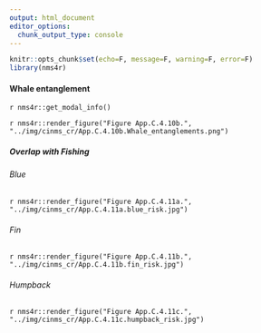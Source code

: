 ```yaml
---
output: html_document
editor_options: 
  chunk_output_type: console
---
```

```r
knitr::opts_chunk$set(echo=F, message=F, warning=F, error=F)
library(nms4r)
```

#### Whale entanglement

`r nms4r::get_modal_info()`

`r nms4r::render_figure("Figure App.C.4.10b.", "../img/cinms_cr/App.C.4.10b.Whale_entanglements.png")`

##### Overlap with Fishing {.tabset}

###### Blue

`r nms4r::render_figure("Figure App.C.4.11a.", "../img/cinms_cr/App.C.4.11a.blue_risk.jpg")`

###### Fin

`r nms4r::render_figure("Figure App.C.4.11b.", "../img/cinms_cr/App.C.4.11b.fin_risk.jpg")`

###### Humpback

`r nms4r::render_figure("Figure App.C.4.11c.", "../img/cinms_cr/App.C.4.11c.humpback_risk.jpg")`

